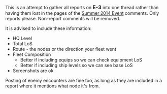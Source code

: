 This is an attempt to gather all reports on <span style="font-size:16px; font-weight:bold;">E-3</span> into one thread rather than having them lost in the pages of the [[Summer 2014 Event]] comments. Only reports please. Non-report comments will be removed.

It is advised to include these information:
* HQ Level
* Total LoS
* Route - the nodes or the direction your fleet went
* Fleet Composition
** Better if including equips so we can check equipment LoS
** Better if including ship levels so we can see base LoS
* Screenshots are ok

Posting of enemy encounters are fine too, as long as they are included in a report where it mentions what node it's from.<ac_metadata title="[Summer 2014 Event] Reports: E-3" related_topics="Summer 2014 Event"> </ac_metadata>